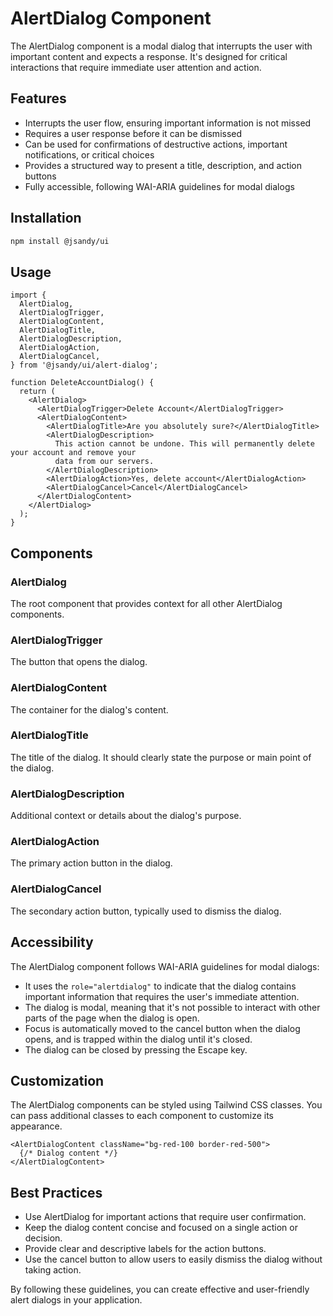 

<Meta of={AlertDialogStories} />

# AlertDialog Component

The AlertDialog component is a modal dialog that interrupts the user with important content and expects a response. It's designed for critical interactions that require immediate user attention and action.

## Features

- Interrupts the user flow, ensuring important information is not missed
- Requires a user response before it can be dismissed
- Can be used for confirmations of destructive actions, important notifications, or critical choices
- Provides a structured way to present a title, description, and action buttons
- Fully accessible, following WAI-ARIA guidelines for modal dialogs

## Installation

```bash
npm install @jsandy/ui
```

## Usage

```tsx
import {
  AlertDialog,
  AlertDialogTrigger,
  AlertDialogContent,
  AlertDialogTitle,
  AlertDialogDescription,
  AlertDialogAction,
  AlertDialogCancel,
} from '@jsandy/ui/alert-dialog';

function DeleteAccountDialog() {
  return (
    <AlertDialog>
      <AlertDialogTrigger>Delete Account</AlertDialogTrigger>
      <AlertDialogContent>
        <AlertDialogTitle>Are you absolutely sure?</AlertDialogTitle>
        <AlertDialogDescription>
          This action cannot be undone. This will permanently delete your account and remove your
          data from our servers.
        </AlertDialogDescription>
        <AlertDialogAction>Yes, delete account</AlertDialogAction>
        <AlertDialogCancel>Cancel</AlertDialogCancel>
      </AlertDialogContent>
    </AlertDialog>
  );
}
```

## Components

### AlertDialog

The root component that provides context for all other AlertDialog components.

### AlertDialogTrigger

The button that opens the dialog.

### AlertDialogContent

The container for the dialog's content.

### AlertDialogTitle

The title of the dialog. It should clearly state the purpose or main point of the dialog.

### AlertDialogDescription

Additional context or details about the dialog's purpose.

### AlertDialogAction

The primary action button in the dialog.

### AlertDialogCancel

The secondary action button, typically used to dismiss the dialog.

## Accessibility

The AlertDialog component follows WAI-ARIA guidelines for modal dialogs:

- It uses the `role="alertdialog"` to indicate that the dialog contains important information that requires the user's immediate attention.
- The dialog is modal, meaning that it's not possible to interact with other parts of the page when the dialog is open.
- Focus is automatically moved to the cancel button when the dialog opens, and is trapped within the dialog until it's closed.
- The dialog can be closed by pressing the Escape key.

## Customization

The AlertDialog components can be styled using Tailwind CSS classes. You can pass additional classes to each component to customize its appearance.

```tsx
<AlertDialogContent className="bg-red-100 border-red-500">
  {/* Dialog content */}
</AlertDialogContent>
```

## Best Practices

- Use AlertDialog for important actions that require user confirmation.
- Keep the dialog content concise and focused on a single action or decision.
- Provide clear and descriptive labels for the action buttons.
- Use the cancel button to allow users to easily dismiss the dialog without taking action.

By following these guidelines, you can create effective and user-friendly alert dialogs in your application.
